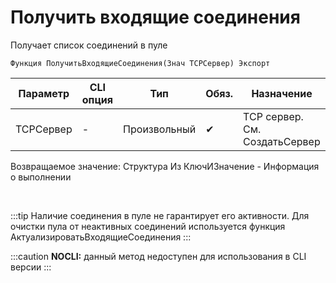 ﻿---
sidebar_position: 5
---


# Получить входящие соединения 
 Получает список соединений в пуле



`Функция ПолучитьВходящиеСоединения(Знач TCPСервер) Экспорт`

  | Параметр | CLI опция | Тип | Обяз. | Назначение |
  |-|-|-|-|-|
  | TCPСервер | - | Произвольный | &#x2714; | TCP сервер. См. СоздатьСервер |

  
  Возвращаемое значение:   Структура Из КлючИЗначение - Информация о выполнении

<br/>

:::tip
Наличие соединения в пуле не гарантирует его активности. Для очистки пула от неактивных соединений используется функция АктуализироватьВходящиеСоединения
:::

:::caution
**NOCLI:** данный метод недоступен для использования в CLI версии
:::
<br/>



```bsl title="Пример использования для 1С:Предприятие/OneScript"

```
    




